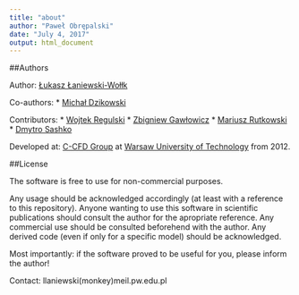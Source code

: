 ```yaml
---
title: "about"
author: "Paweł Obrępalski"
date: "July 4, 2017"
output: html_document
---
```

##Authors

Author: [Łukasz Łaniewski-Wołłk](https://github.com/llaniewski)

Co-authors:
* [Michał Dzikowski](https://github.com/mdzik)

Contributors:
* [Wojtek Regulski](https://github.com/wojtasMEiL)
* [Zbigniew Gawłowicz](https://github.com/zgawlowicz)
* [Mariusz Rutkowski](https://github.com/mrutkowski-aero)
* [Dmytro Sashko](https://github.com/shkodm)

Developed at: [C-CFD Group](https://c-cfd.meil.pw.edu.pl/) at [Warsaw University of Technology](http://pw.edu.pl/) from 2012.

##License

The software is free to use for non-commercial purposes.

Any usage should be acknowledged accordingly (at least with a reference to this repository). Anyone wanting to use this software in scientific publications should consult the author for the apropriate reference. Any commercial use should be consulted beforehend with the author. Any derived code (even if only for a specific model) should be acknowledged.

Most importantly: if the software proved to be useful for you, please inform the author!

Contact: llaniewski(monkey)meil.pw.edu.pl